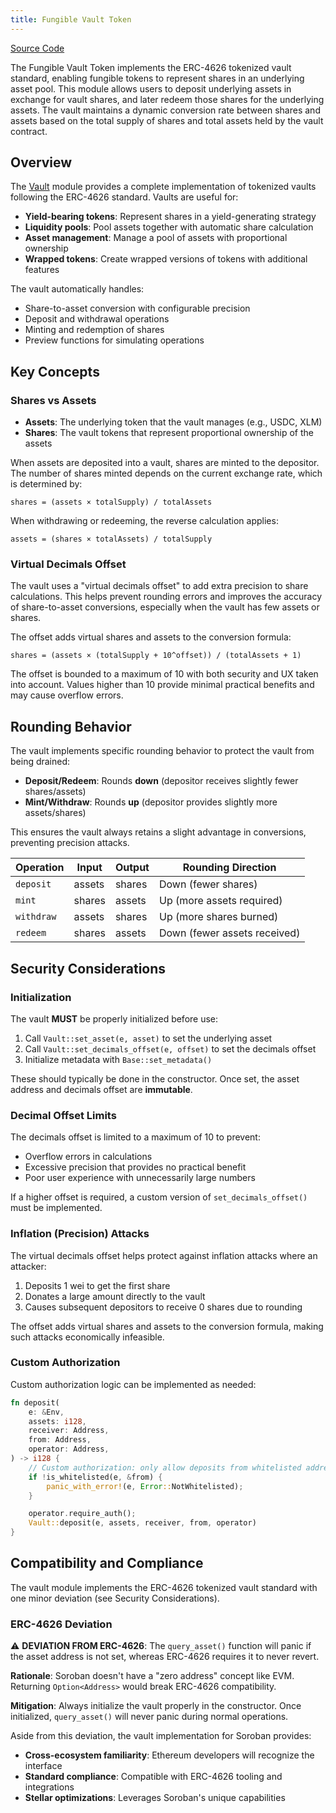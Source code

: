 ```yaml
---
title: Fungible Vault Token
---
```


[Source Code](https://github.com/OpenZeppelin/stellar-contracts/tree/main/packages/tokens/src/fungible/extensions/vault)

The Fungible Vault Token implements the ERC-4626 tokenized vault standard, enabling fungible tokens to represent shares in an underlying asset pool. This module allows users to deposit underlying assets in exchange for vault shares, and later redeem those shares for the underlying assets. The vault maintains a dynamic conversion rate between shares and assets based on the total supply of shares and total assets held by the vault contract.

## Overview

The [Vault](https://github.com/OpenZeppelin/stellar-contracts/tree/main/packages/tokens/src/fungible/extensions/vault) module provides a complete implementation of tokenized vaults following the ERC-4626 standard. Vaults are useful for:

- **Yield-bearing tokens**: Represent shares in a yield-generating strategy
- **Liquidity pools**: Pool assets together with automatic share calculation
- **Asset management**: Manage a pool of assets with proportional ownership
- **Wrapped tokens**: Create wrapped versions of tokens with additional features

The vault automatically handles:
- Share-to-asset conversion with configurable precision
- Deposit and withdrawal operations
- Minting and redemption of shares
- Preview functions for simulating operations

## Key Concepts

### Shares vs Assets

- **Assets**: The underlying token that the vault manages (e.g., USDC, XLM)
- **Shares**: The vault tokens that represent proportional ownership of the assets

When assets are deposited into a vault, shares are minted to the depositor.
The number of shares minted depends on the current exchange rate, which is determined by:

```
shares = (assets × totalSupply) / totalAssets
```

When withdrawing or redeeming, the reverse calculation applies:

```
assets = (shares × totalAssets) / totalSupply
```

### Virtual Decimals Offset

The vault uses a "virtual decimals offset" to add extra precision to share calculations.
This helps prevent rounding errors and improves the accuracy of share-to-asset conversions,
especially when the vault has few assets or shares.

The offset adds virtual shares and assets to the conversion formula:

```
shares = (assets × (totalSupply + 10^offset)) / (totalAssets + 1)
```

The offset is bounded to a maximum of 10 with both security and UX taken into account.
Values higher than 10 provide minimal practical benefits and may cause overflow errors.

## Rounding Behavior

The vault implements specific rounding behavior to protect the vault from being drained:

- **Deposit/Redeem**: Rounds **down** (depositor receives slightly fewer shares/assets)
- **Mint/Withdraw**: Rounds **up** (depositor provides slightly more assets/shares)

This ensures the vault always retains a slight advantage in conversions, preventing precision attacks.

| Operation  | Input  | Output | Rounding Direction           |
| ---------- | ------ | ------ | ---------------------------- |
| `deposit`  | assets | shares | Down (fewer shares)          |
| `mint`     | shares | assets | Up (more assets required)    |
| `withdraw` | assets | shares | Up (more shares burned)      |
| `redeem`   | shares | assets | Down (fewer assets received) |

## Security Considerations

### Initialization

The vault **MUST** be properly initialized before use:

1. Call `Vault::set_asset(e, asset)` to set the underlying asset
2. Call `Vault::set_decimals_offset(e, offset)` to set the decimals offset
3. Initialize metadata with `Base::set_metadata()`

These should typically be done in the constructor. Once set, the asset address and decimals offset are **immutable**.

### Decimal Offset Limits

The decimals offset is limited to a maximum of 10 to prevent:
- Overflow errors in calculations
- Excessive precision that provides no practical benefit
- Poor user experience with unnecessarily large numbers

If a higher offset is required, a custom version of `set_decimals_offset()` must be implemented.

### Inflation (Precision) Attacks

The virtual decimals offset helps protect against inflation attacks where an attacker:
1. Deposits 1 wei to get the first share
2. Donates a large amount directly to the vault
3. Causes subsequent depositors to receive 0 shares due to rounding

The offset adds virtual shares and assets to the conversion formula, making such attacks economically infeasible.

### Custom Authorization

Custom authorization logic can be implemented as needed:

```rust
fn deposit(
    e: &Env,
    assets: i128,
    receiver: Address,
    from: Address,
    operator: Address,
) -> i128 {
    // Custom authorization: only allow deposits from whitelisted addresses
    if !is_whitelisted(e, &from) {
        panic_with_error!(e, Error::NotWhitelisted);
    }

    operator.require_auth();
    Vault::deposit(e, assets, receiver, from, operator)
}
```

## Compatibility and Compliance

The vault module implements the ERC-4626 tokenized vault standard with one minor deviation (see Security Considerations).

### ERC-4626 Deviation

⚠️ **DEVIATION FROM ERC-4626**: The `query_asset()` function will panic if the asset address is not set, whereas ERC-4626 requires it to never revert.

**Rationale**: Soroban doesn't have a "zero address" concept like EVM. Returning `Option<Address>` would break ERC-4626 compatibility.

**Mitigation**: Always initialize the vault properly in the constructor. Once initialized, `query_asset()` will never panic during normal operations.

Aside from this deviation, the vault implementation for Soroban provides:

- **Cross-ecosystem familiarity**: Ethereum developers will recognize the interface
- **Standard compliance**: Compatible with ERC-4626 tooling and integrations
- **Stellar optimizations**: Leverages Soroban's unique capabilities

